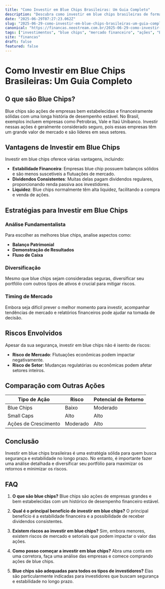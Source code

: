 ```yaml
---
title: "Como Investir em Blue Chips Brasileiras: Um Guia Completo"
description: "Descubra como investir em blue chips brasileiras de forma eficaz com este guia completo. Aprenda estratégias, vantagens e riscos envolvidos nesse tipo de investimento."
date: "2025-06-29T07:27:23.062Z"
slug: "2025-06-29-como-investir-em-blue-chips-brasileiras-um-guia-completo"
canonical: "https://financas.neostream.com.br/2025-06-29-como-investir-em-blue-chips-brasileiras-um-guia-completo"
tags: ["investimentos", "blue chips", "mercado financeiro", "ações", "Brasil"]
site: "financas"
draft: false
featured: false
---
```


# Como Investir em Blue Chips Brasileiras: Um Guia Completo

## O que são Blue Chips?

Blue chips são ações de empresas bem estabelecidas e financeiramente sólidas com uma longa história de desempenho estável. No Brasil, exemplos incluem empresas como Petrobras, Vale e Itaú Unibanco. Investir nessas ações é geralmente considerado seguro, pois essas empresas têm um grande valor de mercado e são líderes em seus setores.

## Vantagens de Investir em Blue Chips

Investir em blue chips oferece várias vantagens, incluindo:

- **Estabilidade Financeira**: Empresas blue chip possuem balanços sólidos e são menos suscetíveis a flutuações de mercado.
- **Dividendos Consistentes**: Muitas delas pagam dividendos regulares, proporcionando renda passiva aos investidores.
- **Liquidez**: Blue chips normalmente têm alta liquidez, facilitando a compra e venda de ações.

## Estratégias para Investir em Blue Chips

### Análise Fundamentalista

Para escolher as melhores blue chips, analise aspectos como:
- **Balanço Patrimonial**
- **Demonstração de Resultados**
- **Fluxo de Caixa**

### Diversificação

Mesmo que blue chips sejam consideradas seguras, diversificar seu portfólio com outros tipos de ativos é crucial para mitigar riscos.

### Timing de Mercado

Embora seja difícil prever o melhor momento para investir, acompanhar tendências de mercado e relatórios financeiros pode ajudar na tomada de decisão.

## Riscos Envolvidos

Apesar da sua segurança, investir em blue chips não é isento de riscos:
- **Risco de Mercado**: Flutuações econômicas podem impactar negativamente.
- **Risco de Setor**: Mudanças regulatórias ou econômicas podem afetar setores inteiros.

## Comparação com Outras Ações

| Tipo de Ação           | Risco        | Potencial de Retorno |
|------------------------|--------------|----------------------|
| Blue Chips             | Baixo        | Moderado             |
| Small Caps             | Alto         | Alto                 |
| Ações de Crescimento   | Moderado     | Alto                 |

## Conclusão

Investir em blue chips brasileiras é uma estratégia sólida para quem busca segurança e estabilidade no longo prazo. No entanto, é importante fazer uma análise detalhada e diversificar seu portfólio para maximizar os retornos e minimizar os riscos.

## FAQ

1. **O que são blue chips?**
   Blue chips são ações de empresas grandes e bem estabelecidas com um histórico de desempenho financeiro estável.

2. **Qual é o principal benefício de investir em blue chips?**
   O principal benefício é a estabilidade financeira e a possibilidade de receber dividendos consistentes.

3. **Existem riscos ao investir em blue chips?**
   Sim, embora menores, existem riscos de mercado e setoriais que podem impactar o valor das ações.

4. **Como posso começar a investir em blue chips?**
   Abra uma conta em uma corretora, faça uma análise das empresas e comece comprando ações de blue chips.

5. **Blue chips são adequadas para todos os tipos de investidores?**
   Elas são particularmente indicadas para investidores que buscam segurança e estabilidade no longo prazo.